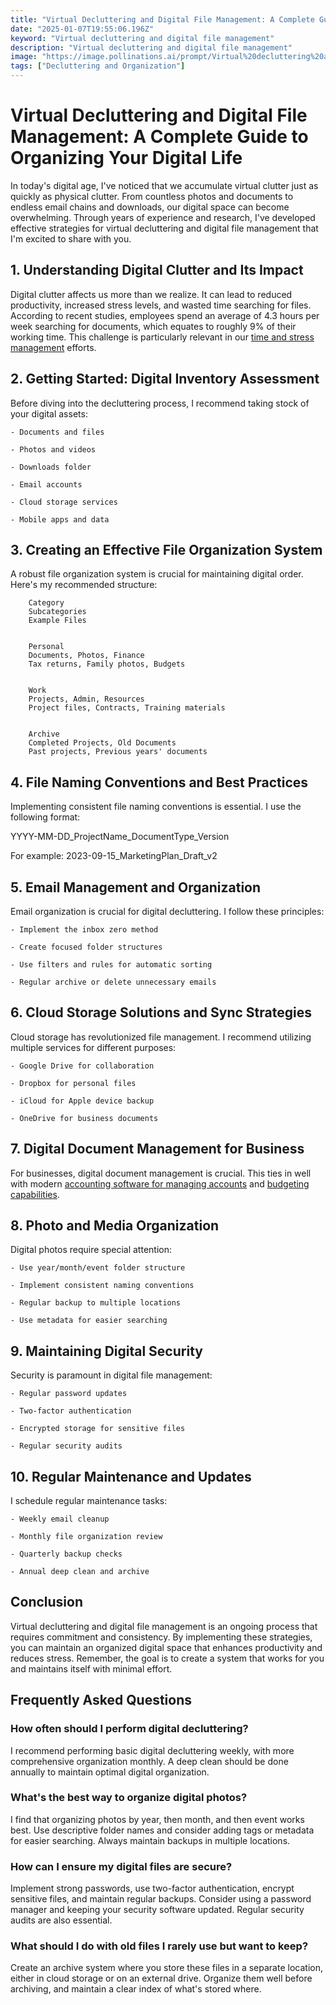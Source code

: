 ```yaml
---
title: "Virtual Decluttering and Digital File Management: A Complete Guide to Organizing Your Digital Life"
date: "2025-01-07T19:55:06.196Z"
keyword: "Virtual decluttering and digital file management"
description: "Virtual decluttering and digital file management"
image: "https://image.pollinations.ai/prompt/Virtual%20decluttering%20and%20digital%20file%20management%2C%20realistic%20photo%2C%20high%20quality%2C%204k?width=1024&height=1024&nologo=true"
tags: ["Decluttering and Organization"]
---
```


# Virtual Decluttering and Digital File Management: A Complete Guide to Organizing Your Digital Life


In today's digital age, I've noticed that we accumulate virtual clutter just as quickly as physical clutter. From countless photos and documents to endless email chains and downloads, our digital space can become overwhelming. Through years of experience and research, I've developed effective strategies for virtual decluttering and digital file management that I'm excited to share with you.



## 1. Understanding Digital Clutter and Its Impact


Digital clutter affects us more than we realize. It can lead to reduced productivity, increased stress levels, and wasted time searching for files. According to recent studies, employees spend an average of 4.3 hours per week searching for documents, which equates to roughly 9% of their working time. This challenge is particularly relevant in our [time and stress management](https://productivityprospect.com/blog/time-and-stress-management/) efforts.



## 2. Getting Started: Digital Inventory Assessment


Before diving into the decluttering process, I recommend taking stock of your digital assets:




    - Documents and files

    - Photos and videos

    - Downloads folder

    - Email accounts

    - Cloud storage services

    - Mobile apps and data



## 3. Creating an Effective File Organization System


A robust file organization system is crucial for maintaining digital order. Here's my recommended structure:




    
        Category
        Subcategories
        Example Files
    
    
        Personal
        Documents, Photos, Finance
        Tax returns, Family photos, Budgets
    
    
        Work
        Projects, Admin, Resources
        Project files, Contracts, Training materials
    
    
        Archive
        Completed Projects, Old Documents
        Past projects, Previous years' documents
    




## 4. File Naming Conventions and Best Practices


Implementing consistent file naming conventions is essential. I use the following format:



YYYY-MM-DD_ProjectName_DocumentType_Version



For example: 2023-09-15_MarketingPlan_Draft_v2



## 5. Email Management and Organization


Email organization is crucial for digital decluttering. I follow these principles:




    - Implement the inbox zero method

    - Create focused folder structures

    - Use filters and rules for automatic sorting

    - Regular archive or delete unnecessary emails



## 6. Cloud Storage Solutions and Sync Strategies


Cloud storage has revolutionized file management. I recommend utilizing multiple services for different purposes:




    - Google Drive for collaboration

    - Dropbox for personal files

    - iCloud for Apple device backup

    - OneDrive for business documents



## 7. Digital Document Management for Business


For businesses, digital document management is crucial. This ties in well with modern [accounting software for managing accounts](https://productivityprospect.com/blog/accounting-software-for-managing-accounts-payable-and-receivable/) and [budgeting capabilities](https://productivityprospect.com/blog/accounting-software-with-budgeting-and-forecasting-capabilities/).



## 8. Photo and Media Organization


Digital photos require special attention:




    - Use year/month/event folder structure

    - Implement consistent naming conventions

    - Regular backup to multiple locations

    - Use metadata for easier searching



## 9. Maintaining Digital Security


Security is paramount in digital file management:




    - Regular password updates

    - Two-factor authentication

    - Encrypted storage for sensitive files

    - Regular security audits



## 10. Regular Maintenance and Updates


I schedule regular maintenance tasks:




    - Weekly email cleanup

    - Monthly file organization review

    - Quarterly backup checks

    - Annual deep clean and archive



## Conclusion


Virtual decluttering and digital file management is an ongoing process that requires commitment and consistency. By implementing these strategies, you can maintain an organized digital space that enhances productivity and reduces stress. Remember, the goal is to create a system that works for you and maintains itself with minimal effort.



## Frequently Asked Questions


### How often should I perform digital decluttering?

I recommend performing basic digital decluttering weekly, with more comprehensive organization monthly. A deep clean should be done annually to maintain optimal digital organization.



### What's the best way to organize digital photos?

I find that organizing photos by year, then month, and then event works best. Use descriptive folder names and consider adding tags or metadata for easier searching. Always maintain backups in multiple locations.



### How can I ensure my digital files are secure?

Implement strong passwords, use two-factor authentication, encrypt sensitive files, and maintain regular backups. Consider using a password manager and keeping your security software updated. Regular security audits are also essential.



### What should I do with old files I rarely use but want to keep?

Create an archive system where you store these files in a separate location, either in cloud storage or on an external drive. Organize them well before archiving, and maintain a clear index of what's stored where.


